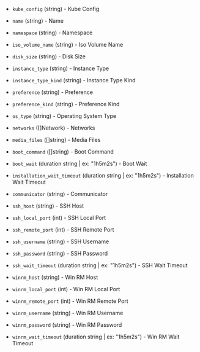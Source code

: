 <!-- Code generated from the comments of the Config struct in builder/kubevirt/iso/config.go; DO NOT EDIT MANUALLY -->

- `kube_config` (string) - Kube Config

- `name` (string) - Name

- `namespace` (string) - Namespace

- `iso_volume_name` (string) - Iso Volume Name

- `disk_size` (string) - Disk Size

- `instance_type` (string) - Instance Type

- `instance_type_kind` (string) - Instance Type Kind

- `preference` (string) - Preference

- `preference_kind` (string) - Preference Kind

- `os_type` (string) - Operating System Type

- `networks` ([]Network) - Networks

- `media_files` ([]string) - Media Files

- `boot_command` ([]string) - Boot Command

- `boot_wait` (duration string | ex: "1h5m2s") - Boot Wait

- `installation_wait_timeout` (duration string | ex: "1h5m2s") - Installation Wait Timeout

- `communicator` (string) - Communicator

- `ssh_host` (string) - SSH Host

- `ssh_local_port` (int) - SSH Local Port

- `ssh_remote_port` (int) - SSH Remote Port

- `ssh_username` (string) - SSH Username

- `ssh_password` (string) - SSH Password

- `ssh_wait_timeout` (duration string | ex: "1h5m2s") - SSH Wait Timeout

- `winrm_host` (string) - Win RM Host

- `winrm_local_port` (int) - Win RM Local Port

- `winrm_remote_port` (int) - Win RM Remote Port

- `winrm_username` (string) - Win RM Username

- `winrm_password` (string) - Win RM Password

- `winrm_wait_timeout` (duration string | ex: "1h5m2s") - Win RM Wait Timeout

<!-- End of code generated from the comments of the Config struct in builder/kubevirt/iso/config.go; -->
